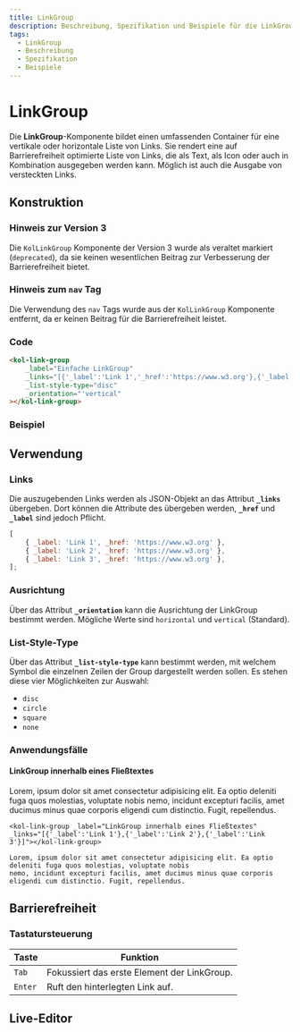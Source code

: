 ```yaml
---
title: LinkGroup
description: Beschreibung, Spezifikation und Beispiele für die LinkGroup-Komponente.
tags:
  - LinkGroup
  - Beschreibung
  - Spezifikation
  - Beispiele
---
```




# LinkGroup

Die **LinkGroup**-Komponente bildet einen umfassenden Container für eine vertikale oder horizontale Liste von Links. Sie rendert eine auf Barrierefreiheit optimierte Liste von Links, die als Text, als Icon oder auch in Kombination ausgegeben werden kann. Möglich ist auch die Ausgabe von versteckten Links.

## Konstruktion

### Hinweis zur Version 3

Die `KolLinkGroup` Komponente der Version 3 wurde als veraltet markiert (`deprecated`), da sie keinen wesentlichen Beitrag zur Verbesserung der Barrierefreiheit bietet.

### Hinweis zum `nav` Tag

Die Verwendung des `nav` Tags wurde aus der `KolLinkGroup` Komponente entfernt, da er keinen Beitrag für die Barrierefreiheit leistet.

### Code

```html
<kol-link-group
	_label="Einfache LinkGroup"
	_links="[{'_label':'Link 1','_href':'https://www.w3.org'},{'_label':'Link 2','_href':'https://www.w3.org'},{'_label':'Link 3','_href':'https://www.w3.org'}]"
	_list-style-type="disc"
	_orientation="'vertical"
></kol-link-group>
```

### Beispiel

<kol-link-group _label="Einfache LinkGroup" _links="[{'_label':'Link 1','_href':'https://www.w3.org'},{'_label':'Link 2','_href':'https://www.w3.org'},{'_label':'Link 3','_href':'https://www.w3.org'}]" _list-style-type="disc" _orientation="'vertical"></kol-link-group>

## Verwendung

### Links

Die auszugebenden Links werden als JSON-Objekt an das Attribut **`_links`** übergeben. Dort können die Attribute des <kol-link _href="" _label="Links"></kol-link> übergeben werden, **`_href`** und **`_label`** sind jedoch Pflicht.

```js
[
	{ _label: 'Link 1', _href: 'https://www.w3.org' },
	{ _label: 'Link 2', _href: 'https://www.w3.org' },
	{ _label: 'Link 3', _href: 'https://www.w3.org' },
];
```

### Ausrichtung

Über das Attribut **`_orientation`** kann die Ausrichtung der LinkGroup bestimmt werden. Mögliche Werte sind `horizontal` und `vertical` (Standard).

### List-Style-Type

Über das Attribut **`_list-style-type`** kann bestimmt werden, mit welchem Symbol die einzelnen Zeilen der Group dargestellt werden sollen. Es stehen diese vier Möglichkeiten zur Auswahl:

- `disc`
- `circle`
- `square`
- `none`

<!--### Best practices-->

### Anwendungsfälle

#### LinkGroup innerhalb eines Fließtextes

<p>
	Lorem, ipsum dolor sit amet consectetur adipisicing elit. Ea optio deleniti fuga quos molestias, voluptate nobis
	nemo, incidunt excepturi facilis, amet ducimus minus quae corporis eligendi cum distinctio. Fugit, repellendus.

	<kol-link-group _label="LinkGroup innerhalb eines Fließtextes" _links="[{'_label':'Link 1'},{'_label':'Link 2'},{'_label':'Link 3'}]"></kol-link-group>

	Lorem, ipsum dolor sit amet consectetur adipisicing elit. Ea optio deleniti fuga quos molestias, voluptate nobis
	nemo, incidunt excepturi facilis, amet ducimus minus quae corporis eligendi cum distinctio. Fugit, repellendus.

</p>

## Barrierefreiheit

### Tastatursteuerung

| Taste   | Funktion                                    |
| ------- | ------------------------------------------- |
| `Tab`   | Fokussiert das erste Element der LinkGroup. |
| `Enter` | Ruft den hinterlegten Link auf.             |

<Readme />

<ExampleLink component="link-group" />

## Live-Editor

<LiveEditorCompact component="link-group" />
